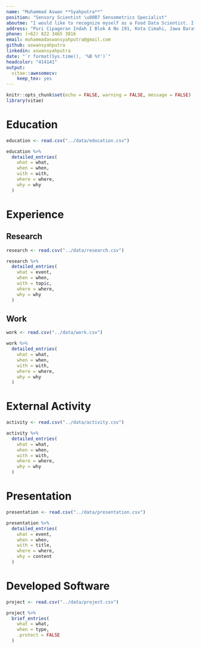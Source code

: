 ```yaml
---
name: "Muhammad Aswan **Syahputra**"
position: "Sensory Scientist \u00B7 Sensometrics Specialist"
aboutme: "I would like to recognize myself as a Food Data Scientist. I have an expertise in Sensory Science with a Food Technology background, a passion in data analysis and visualisation, an eagerness in R statistical programming, and a hobby in developing analytical web application."
address: "Puri Cipageran Indah I Blok A No 191, Kota Cimahi, Jawa Barat, Indonesia"
phone: (+62) 822 3465 3816
email: muhammadaswansyahputra@gmail.com
github: aswansyahputra
linkedin: aswansyahputra
date: "`r format(Sys.time(), '%B %Y')`"
headcolor: "414141"
output: 
  vitae::awesomecv:
    keep_tex: yes
---
```


```r
knitr::opts_chunk$set(echo = FALSE, warning = FALSE, message = FALSE)
library(vitae)
```

# Education

```r
education <- read.csv("../data/education.csv")

education %>% 
  detailed_entries(
    what = what,
    when = when,
    with = with,
    where = where,
    why = why
  )
```

# Experience

## Research

```r
research <- read.csv("../data/research.csv")

research %>% 
  detailed_entries(
    what = event,
    when = when,
    with = topic,
    where = where,
    why = why
  )
```



## Work

```r
work <- read.csv("../data/work.csv")

work %>% 
  detailed_entries(
    what = what,
    when = when,
    with = with,
    where = where,
    why = why
  )
```

# External Activity
```r
activity <- read.csv("../data/activity.csv")

activity %>%
  detailed_entries(
    what = what,
    when = when,
    with = with,
    where = where,
    why = why
  )
```

# Presentation
```r
presentation <- read.csv("../data/presentation.csv")

presentation %>%
  detailed_entries(
    what = event,
    when = when,
    with = title,
    where = where,
    why = content
  )
```

# Developed Software


```r
project <- read.csv("../data/project.csv")

project %>% 
  brief_entries(
    what = what,
    when = type,
    .protect = FALSE
  )
```

<!-- # Skill -->

<!-- ```{r} -->
<!-- skill <- read.csv("../data/skill.csv") -->

<!-- skill %>%  -->
<!--   brief_entries( -->
<!--     what = what, -->
<!--     when = when,  -->
<!--     .protect = FALSE) -->
<!-- ``` -->
